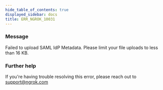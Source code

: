 ```yaml
---
hide_table_of_contents: true
displayed_sidebar: docs
title: ERR_NGROK_10031
---
```


### Message

Failed to upload SAML IdP Metadata. Please limit your file uploads to less than 16 KB.

<ErrorDetails />

### Further help

If you're having trouble resolving this error, please reach out to [support@ngrok.com](mailto:support@ngrok.com?subject=Help%20with%20ERR_NGROK_10031)
